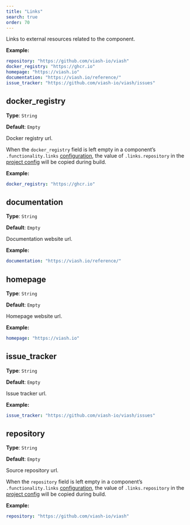 ```yaml
---
title: "Links"
search: true
order: 70
---
```


Links to external resources related to the component.

**Example:**

```yaml
repository: "https://github.com/viash-io/viash"
docker_registry: "https://ghcr.io"
homepage: "https://viash.io"
documentation: "https://viash.io/reference/"
issue_tracker: "https://github.com/viash-io/viash/issues"

```

## docker_registry

**Type**: `String`

**Default**: `Empty`

Docker registry url.

:::{.callout-note}
When the `docker_registry` field is left empty in a component's `.functionality.links` [configuration](/reference/config/deprecated/functionality.html), the value of `.links.repository` in the [project config](/reference/packageConfig/#) will be copied during build.
:::



**Example:**

```yaml
docker_registry: "https://ghcr.io"
```

## documentation

**Type**: `String`

**Default**: `Empty`

Documentation website url.

**Example:**

```yaml
documentation: "https://viash.io/reference/"
```

## homepage

**Type**: `String`

**Default**: `Empty`

Homepage website url.

**Example:**

```yaml
homepage: "https://viash.io"
```

## issue_tracker

**Type**: `String`

**Default**: `Empty`

Issue tracker url.

**Example:**

```yaml
issue_tracker: "https://github.com/viash-io/viash/issues"
```

## repository

**Type**: `String`

**Default**: `Empty`

Source repository url.

:::{.callout-note}
When the `repository` field is left empty in a component's `.functionality.links` [configuration](/reference/config/deprecated/functionality.html), the value of `.links.repository` in the [project config](/reference/packageConfig/#) will be copied during build.
:::



**Example:**

```yaml
repository: "https://github.com/viash-io/viash"
```

